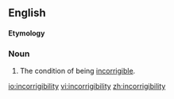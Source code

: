 ==English==

====Etymology====
{{suffix|incorrigible|ity}}

===Noun===
{{en-noun|-}}

# The condition of being [[incorrigible]].

[[io:incorrigibility]]
[[vi:incorrigibility]]
[[zh:incorrigibility]]